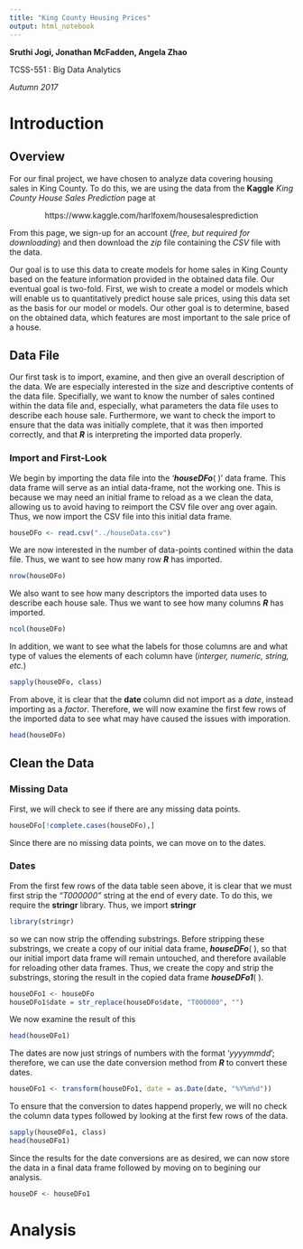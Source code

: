```yaml
---
title: "King County Housing Prices"
output: html_notebook
---
```

**Sruthi Jogi, Jonathan McFadden, Angela Zhao**

TCSS-551 : Big Data Analytics

*Autumn 2017* 



# Introduction

## Overview

For our final project, we have chosen to analyze data covering housing sales in King County.  To do this, we are using the data from the **Kaggle** *King County House Sales Prediction* page at

<center>https://www.kaggle.com/harlfoxem/housesalesprediction</center>

From this page, we sign-up for an account (*free, but required for downloading*) and then download the *zip* file containing the *CSV* file with the data.

Our goal is to use this data to create models for home sales in King County based on the feature information provided in the obtained data file.  Our eventual goal is two-fold.  First, we wish to create a model or models which will enable us to quantitatively predict house sale prices, using this data set as the basis for our model or models.  Our other goal is to determine, based on the obtained data, which features are most important to the sale price of a house.

## Data File

Our first task is to import, examine, and then give an overall description of the data.  We are especially interested in the size and descriptive contents of the data file.  Specifially, we want to know the number of sales contined within the data file and, especially, what parameters the data file uses to describe each house sale.  Furthermore, we want to check the import to ensure that the data was initially complete, that it was then imported correctly, and that **_R_** is interpreting the imported data properly.

### Import and First-Look

We begin by importing the data file into the '**_houseDFo_**( )' data frame.  This data frame will serve as an intial data-frame, not the working one.  This is because we may need an initial frame to reload as a we clean the data, allowing us to avoid having to reimport the CSV file over ang over again.  Thus, we now import the CSV file into this initial data frame.

```r
houseDFo <- read.csv("../houseData.csv")
```

We are now interested in the number of data-points contined within the data file.  Thus, we want to see how many row **_R_** has imported.

```r
nrow(houseDFo)
```

We also want to see how many descriptors the imported data uses to describe each house sale.  Thus we want to see how many columns **_R_** has imported.

```r
ncol(houseDFo)
```

In addition, we want to see what the labels for those columns are and what type of values the elements of each column have (*interger, numeric, string, etc.*)

```r
sapply(houseDFo, class)
```

From above, it is clear that the **date** column did not import as a *date*, instead importing as a *factor*.  Therefore, we will now examine the first few rows of the imported data to see what may have caused the issues with imporation.

```r
head(houseDFo)
```


## Clean the Data

### Missing Data

First, we will check to see if there are any missing data points.

```r
houseDFo[!complete.cases(houseDFo),]
```

Since there are no missing data points, we can move on to the dates.

### Dates

From the first few rows of the data table seen above, it is clear that we must first strip the *"T000000"* string at the end of every date.  To do this, we require the **stringr** library.  Thus, we import **stringr**

```r
library(stringr)
```

so we can now strip the offending substrings.  Before stripping these substrings, we create a copy of our initial data frame, **_houseDFo_**( ), so that our initial import data frame will remain untouched, and therefore available for reloading other data frames.  Thus, we create the copy and strip the substrings, storing the result in the copied data frame **_houseDFo1_**( ).

```r
houseDFo1 <- houseDFo
houseDFo1$date = str_replace(houseDFo$date, "T000000", "")
```

We now examine the result of this

```r
head(houseDFo1)
```

The dates are now just strings of numbers with the format '*yyyymmdd*'; therefore, we can use the date conversion method from **_R_** to convert these dates.  

```r
houseDFo1 <- transform(houseDFo1, date = as.Date(date, "%Y%m%d"))
```

To ensure that the conversion to dates happend properly, we will no check the column data types followed by looking at the first few rows of the data.

```r
sapply(houseDFo1, class)
head(houseDFo1)
```

Since the results for the date conversions are as desired, we can now store the data in a final data frame followed by moving on to begining our analysis.

```r
houseDF <- houseDFo1
```



# Analysis




















